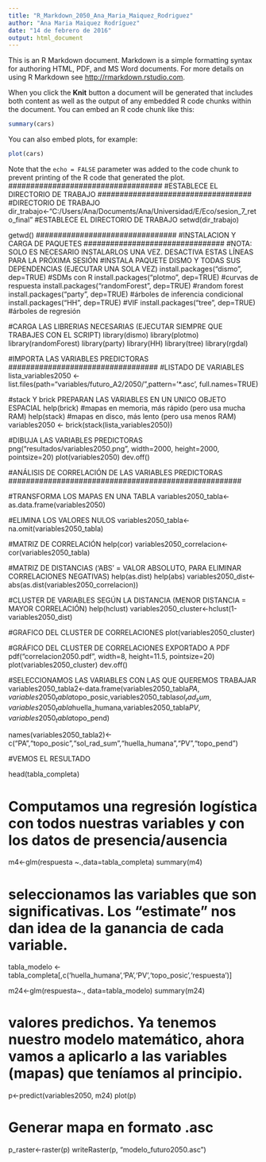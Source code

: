 ```yaml
---
title: "R_Markdown_2050_Ana_Maria_Maiquez_Rodriguez"
author: "Ana Maria Maiquez Rodríguez"
date: "14 de febrero de 2016"
output: html_document
---
```


This is an R Markdown document. Markdown is a simple formatting syntax for authoring HTML, PDF, and MS Word documents. For more details on using R Markdown see <http://rmarkdown.rstudio.com>.

When you click the **Knit** button a document will be generated that includes both content as well as the output of any embedded R code chunks within the document. You can embed an R code chunk like this:

```r
summary(cars)
```

You can also embed plots, for example:

```r
plot(cars)
```

Note that the `echo = FALSE` parameter was added to the code chunk to prevent printing of the R code that generated the plot.
###################################
#ESTABLECE EL DIRECTORIO DE TRABAJO
###################################
#DIRECTORIO DE TRABAJO
dir_trabajo<-"C:/Users/Ana/Documents/Ana/Universidad/E/Eco/sesion_7_reto_final"
#ESTABLECE EL DIRECTORIO DE TRABAJO
setwd(dir_trabajo)

getwd()
################################
#INSTALACION Y CARGA DE PAQUETES
################################
#NOTA: SOLO ES NECESARIO INSTALARLOS UNA VEZ. DESACTIVA ESTAS LÍNEAS PARA LA PRÓXIMA SESIÓN
#INSTALA PAQUETE DISMO Y TODAS SUS DEPENDENCIAS (EJECUTAR UNA SOLA VEZ)
install.packages("dismo", dep=TRUE) #SDMs con R
install.packages("plotmo", dep=TRUE) #curvas de respuesta
install.packages("randomForest", dep=TRUE) #random forest
install.packages("party", dep=TRUE) #árboles de inferencia condicional
install.packages("HH", dep=TRUE) #VIF
install.packages("tree", dep=TRUE) #árboles de regresión


#CARGA LAS LIBRERIAS NECESARIAS (EJECUTAR SIEMPRE QUE TRABAJES CON EL SCRIPT)
library(dismo)
library(plotmo)
library(randomForest)
library(party)
library(HH)
library(tree)
library(rgdal)


##################################
#IMPORTA LAS VARIABLES PREDICTORAS
##################################
#LISTADO DE VARIABLES
lista_variables2050 <- list.files(path="variables/futuro_A2/2050/",pattern='*.asc', full.names=TRUE)

#stack Y brick PREPARAN LAS VARIABLES EN UN UNICO OBJETO ESPACIAL
help(brick) #mapas en memoria, más rápido (pero usa mucha RAM)
help(stack) #mapas en disco, más lento (pero usa menos RAM)
variables2050 <- brick(stack(lista_variables2050))

#DIBUJA LAS VARIABLES PREDICTORAS
png("resultados/variables2050.png", width=2000, height=2000, pointsize=20)
plot(variables2050)
dev.off()



#####################################################
#ANÁLISIS DE CORRELACIÓN DE LAS VARIABLES PREDICTORAS
#####################################################

#TRANSFORMA LOS MAPAS EN UNA TABLA
variables2050_tabla<-as.data.frame(variables2050)

#ELIMINA LOS VALORES NULOS
variables2050_tabla<-na.omit(variables2050_tabla)

#MATRIZ DE CORRELACIÓN
help(cor)
variables2050_correlacion<-cor(variables2050_tabla)

#MATRIZ DE DISTANCIAS ('ABS' = VALOR ABSOLUTO, PARA ELIMINAR CORRELACIONES NEGATIVAS)
help(as.dist)
help(abs)
variables2050_dist<-abs(as.dist(variables2050_correlacion))

#CLUSTER DE VARIABLES SEGÚN LA DISTANCIA (MENOR DISTANCIA = MAYOR CORRELACIÓN)
help(hclust)
variables2050_cluster<-hclust(1-variables2050_dist)

#GRAFICO DEL CLUSTER DE CORRELACIONES 
plot(variables2050_cluster)

#GRÁFICO DEL CLUSTER DE CORRELACIONES EXPORTADO A PDF
pdf("correlacion2050.pdf", width=8, height=11.5, pointsize=20)
plot(variables2050_cluster)
dev.off()

#SELECCIONAMOS LAS VARIABLES CON LAS QUE QUEREMOS TRABAJAR
variables2050_tabla2<-data.frame(variables2050_tabla$PA,variables2050_tabla$topo_posic,variables2050_tabla$sol_rad_sum,variables2050_tabla$huella_humana,variables2050_tabla$PV,variables2050_tabla$topo_pend)

names(variables2050_tabla2)<-c("PA","topo_posic","sol_rad_sum","huella_humana","PV","topo_pend")


#VEMOS EL RESULTADO

head(tabla_completa)


# Computamos una regresión logística con todos nuestras variables y con los datos de presencia/ausencia

m4<-glm(respuesta ~.,data=tabla_completa)
summary(m4)

# seleccionamos las variables que son significativas. Los "estimate" nos dan idea de la ganancia de cada variable.
tabla_modelo <-tabla_completa[,c('huella_humana','PA','PV','topo_posic','respuesta')]

m24<-glm(respuesta~., data=tabla_modelo)
summary(m24)

# valores predichos. Ya tenemos nuestro modelo matemático, ahora vamos a aplicarlo a las variables (mapas) que teníamos al principio.


p<-predict(variables2050, m24)
plot(p)


# Generar mapa en formato .asc
p_raster<-raster(p)
writeRaster(p, "modelo_futuro2050.asc")
